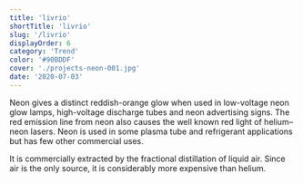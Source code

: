 ```yaml
---
title: 'livrio'
shortTitle: 'livrio'
slug: '/livrio'
displayOrder: 6
category: 'Trend'
color: '#90BDDF'
cover: './projects-neon-001.jpg'
date: '2020-07-03'
---
```


Neon gives a distinct reddish-orange glow when used in low-voltage neon glow lamps, high-voltage discharge tubes and neon advertising signs. The red emission line from neon also causes the well known red light of helium–neon lasers. Neon is used in some plasma tube and refrigerant applications but has few other commercial uses.

It is commercially extracted by the fractional distillation of liquid air. Since air is the only source, it is considerably more expensive than helium.
